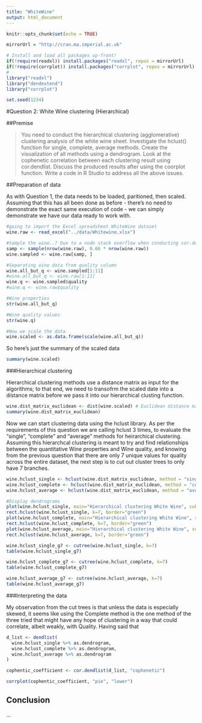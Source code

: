 ```yaml
---
title: "WhiteWine"
output: html_document
---
```



```r
knitr::opts_chunk$set(echo = TRUE)
```


```r
mirrorUrl = "http://cran.ma.imperial.ac.uk"

# Install and load all packages up-front!
if(!require(readxl)) install.packages("readxl", repos = mirrorUrl)
if(!require(corrplot)) install.packages("corrplot", repos = mirrorUrl)
#
library("readxl")
library("dendextend")
library("corrplot")

set.seed(1234)
```

<section>

#Question 2: White Wine clustering (Hierarchical)

##Premise

>You need to conduct the hierarchical clustering (agglomerative) clustering analysis of the white wine sheet. Investigate the hclust() function for single, complete, average methods. Create the visualization of all methods using a dendrogram. Look at the cophenetic correlation between each clustering result using cor.dendlist. Discuss the produced results after using the coorplot function. Write a code in R Studio to address all the above
issues.

<!--
2nd Objective (hierarchical clustering)
• Perform hierarchical clustering (for single, complete, etc) 15
• Create a dendrogram 5
• Check the cophenetic correlation and discuss your findings 3
• Coorplot function and discuss your findings 2

resources:
https://drive.google.com/file/d/0B-1zDxRmAKmjeTFzM182Szd3WDQ/view
https://drive.google.com/drive/folders/0B-1zDxRmAKmjdFYxcEVFaFZZcE0
-->

##Preparation of data

As with Question 1, the data needs to be loaded, paritioned, then scaled. Assuming that this has all been done as before - there's no need to demonstrate the exact same execution of code - we can simply demonstrate we have our data ready to work with.

```r
#going to import the Excel spreadsheet WhiteWine dataset
wine.raw <- read_excel("../data/Whitewine.xlsx")

#Sample the wine..? Due to a node stack overflow when conducting cor.dendlist I've had to use a subset of the data
samp <- sample(nrow(wine.raw), 0.66 * nrow(wine.raw))
wine.sampled <- wine.raw[samp, ]

#Separating wine data from quality column
wine.all_but_q <- wine.sampled[1:11]
#wine.all_but_q <- wine.raw[1:11]
wine.q <- wine.sampled$quality
#wine.q <- wine.raw$quality

#Wine properties
str(wine.all_but_q)

#Wine quality values
str(wine.q)

#Now we scale the data
wine.scaled <- as.data.frame(scale(wine.all_but_q))
```

So here's just the summary of the scaled data
```r
summary(wine.scaled)
```

###Hierarchical clustering

Hierarchical clustering methods use a distance matrix as input for the algorithms; to that end, we need to transofrm the scaled date into a distance matrix before we pass it into our hierarchical clusting function.

```r
wine.dist_matrix_euclidean <- dist(wine.scaled) # Euclidean distance matrix.
summary(wine.dist_matrix_euclidean)
```

Now we can start clustering data using the hclust library. As per the requirements of this question we are calling hclust 3 times, to evaluate the "single", "complete" and "average" methods for heirarchical clustering. Assuming this hierarchcal clustering is meant to try and find relationships between the quantitative Wine properties and Wine quality, and knowing from the previous question that there are only 7 unique values for quality across the entire dataset, the next step is to cut out cluster trees to only have 7 branches.

```r
wine.hclust_single <- hclust(wine.dist_matrix_euclidean, method = "single")
wine.hclust_complete <- hclust(wine.dist_matrix_euclidean, method = "complete")
wine.hclust_average <- hclust(wine.dist_matrix_euclidean, method = "average")

#Display dendrograms
plot(wine.hclust_single, main="Hierarchical clustering White Wine", sub = "Single method", labels=FALSE)
rect.hclust(wine.hclust_single, k=7, border="green") 
plot(wine.hclust_complete, main="Hierarchical clustering White Wine", sub = "Complete method", labels=FALSE)
rect.hclust(wine.hclust_complete, k=7, border="green") 
plot(wine.hclust_average, main="Hierarchical clustering White Wine", sub = "Average method", labels=FALSE)
rect.hclust(wine.hclust_average, k=7, border="green") 

wine.hclust_single_g7 <- cutree(wine.hclust_single, k=7)
table(wine.hclust_single_g7)

wine.hclust_complete_g7 <- cutree(wine.hclust_complete, k=7)
table(wine.hclust_complete_g7)

wine.hclust_average_g7 <- cutree(wine.hclust_average, k=7)
table(wine.hclust_average_g7)
```

###Interpreting the data

My observation from the cut trees is that unless the data is especially skewed, it seems like using the Complete method is the one method of the three tried that might have any hope of clustering in a way that could correlate, albeit weakly, with Quality. Having said that


```r
d_list <- dendlist(
  wine.hclust_single %>% as.dendrogram,
  wine.hclust_complete %>% as.dendrogram,
  wine.hclust_average %>% as.dendrogram
)

cophentic_coefficient <- cor.dendlist(d_list, "cophenetic")
```

```r
corrplot(cophentic_coefficient, "pie", "lower")

```

## Conclusion

...

</section>
